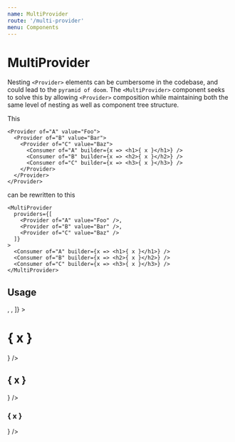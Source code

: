 ```yaml
---
name: MultiProvider
route: '/multi-provider'
menu: Components
---
```


# MultiProvider

Nesting `<Provider>` elements can be cumbersome in the codebase, and could lead to the `pyramid of doom`.
The `<MultiProvider>` component seeks to solve this by allowing `<Provider>` composition while maintaining
both the same level of nesting as well as component tree structure.

This

```tsx
<Provider of="A" value="Foo">
  <Provider of="B" value="Bar">
    <Provider of="C" value="Baz">
      <Consumer of="A" builder={x => <h1>{ x }</h1>} />
      <Consumer of="B" builder={x => <h2>{ x }</h2>} />
      <Consumer of="C" builder={x => <h3>{ x }</h3>} />
    </Provider>
  </Provider>
</Provider>
```

can be rewritten to this

```tsx
<MultiProvider
  providers={[
    <Provider of="A" value="Foo" />,
    <Provider of="B" value="Bar" />,
    <Provider of="C" value="Baz" />
  ]}
>
  <Consumer of="A" builder={x => <h1>{ x }</h1>} />
  <Consumer of="B" builder={x => <h2>{ x }</h2>} />
  <Consumer of="C" builder={x => <h3>{ x }</h3>} />
</MultiProvider>
```

## Usage

<Playground>
  <MultiProvider
    providers={[
      <Provider of="A" value="Foo" />,
      <Provider of="B" value="Bar" />,
      <Provider of="C" value="Baz" />
    ]}
  >
    <Consumer of="A" builder={x => <h1>{ x }</h1>} />
    <Consumer of="B" builder={x => <h2>{ x }</h2>} />
    <Consumer of="C" builder={x => <h3>{ x }</h3>} />
  </MultiProvider>
</Playground>